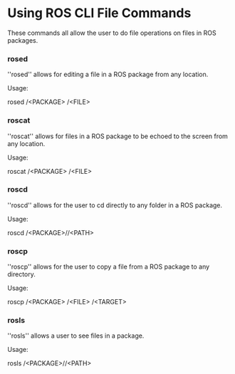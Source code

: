# Using ROS CLI File Commands

These commands all allow the user to do file operations on files in ROS packages.

### rosed

''rosed'' allows for editing a file in a ROS package from any location.

Usage:

  rosed /\<PACKAGE\> /\<FILE\>

### roscat

''roscat'' allows for files in a ROS package to be echoed to the screen from any location.

Usage:

  roscat /\<PACKAGE\> /\<FILE\>

### roscd

''roscd'' allows for the user to cd directly to any folder in a ROS package.

Usage:

  roscd /\<PACKAGE\>//\<PATH\>

### roscp

''roscp'' allows for the user to copy a file from a ROS package to any directory.

Usage:

  roscp /\<PACKAGE\> /\<FILE\> /\<TARGET\>

### rosls

''rosls'' allows a user to see files in a package.

Usage:

  rosls /\<PACKAGE\>//\<PATH\>